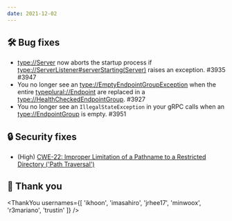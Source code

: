 ```yaml
---
date: 2021-12-02
---
```


## 🛠️ Bug fixes

- <type://Server> now aborts the startup process if <type://ServerListener#serverStarting(Server)>
  raises an exception. #3935 #3947
- You no longer see an <type://EmptyEndpointGroupException> when the entire <typeplural://Endpoint>
  are replaced in a <type://HealthCheckedEndpointGroup>. #3927
- You no longer see an `IllegalStateException` in your gRPC calls when an <type://EndpointGroup> is
  empty. #3951

## 🔒 Security fixes

- (High) [CWE-22: Improper Limitation of a Pathname to a Restricted Directory ('Path Traversal')](https://github.com/line/armeria/security/advisories/GHSA-8fp4-rp6c-5gcv)

## 🙇 Thank you

<ThankYou usernames={[
  'ikhoon',
  'imasahiro',
  'jrhee17',
  'minwoox',
  'r3mariano',
  'trustin'
]} />
